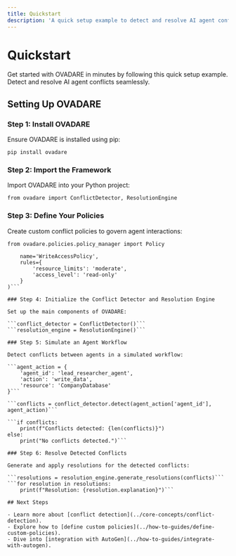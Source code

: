 ```yaml
---
title: Quickstart
description: 'A quick setup example to detect and resolve AI agent conflicts using OVADARE.'
---
```


# Quickstart

Get started with OVADARE in minutes by following this quick setup example. Detect and resolve AI agent conflicts seamlessly.

## Setting Up OVADARE

### Step 1: Install OVADARE

Ensure OVADARE is installed using pip:

`pip install ovadare`

### Step 2: Import the Framework

Import OVADARE into your Python project:

`from ovadare import ConflictDetector, ResolutionEngine`

### Step 3: Define Your Policies

Create custom conflict policies to govern agent interactions:

```from ovadare.policies.policy_manager import Policy```

```policy = Policy(
    name='WriteAccessPolicy',
    rules={
        'resource_limits': 'moderate',
        'access_level': 'read-only'
    }
)```

### Step 4: Initialize the Conflict Detector and Resolution Engine

Set up the main components of OVADARE:

```conflict_detector = ConflictDetector()```
```resolution_engine = ResolutionEngine()```

### Step 5: Simulate an Agent Workflow

Detect conflicts between agents in a simulated workflow:

```agent_action = {
    'agent_id': 'lead_researcher_agent',
    'action': 'write_data',
    'resource': 'CompanyDatabase'
}```

```conflicts = conflict_detector.detect(agent_action['agent_id'], agent_action)```

```if conflicts:
    print(f"Conflicts detected: {len(conflicts)}")
else:
    print("No conflicts detected.")```

### Step 6: Resolve Detected Conflicts

Generate and apply resolutions for the detected conflicts:

```resolutions = resolution_engine.generate_resolutions(conflicts)```
```for resolution in resolutions:
    print(f"Resolution: {resolution.explanation}")```

## Next Steps

- Learn more about [conflict detection](../core-concepts/conflict-detection).
- Explore how to [define custom policies](../how-to-guides/define-custom-policies).
- Dive into [integration with AutoGen](../how-to-guides/integrate-with-autogen).